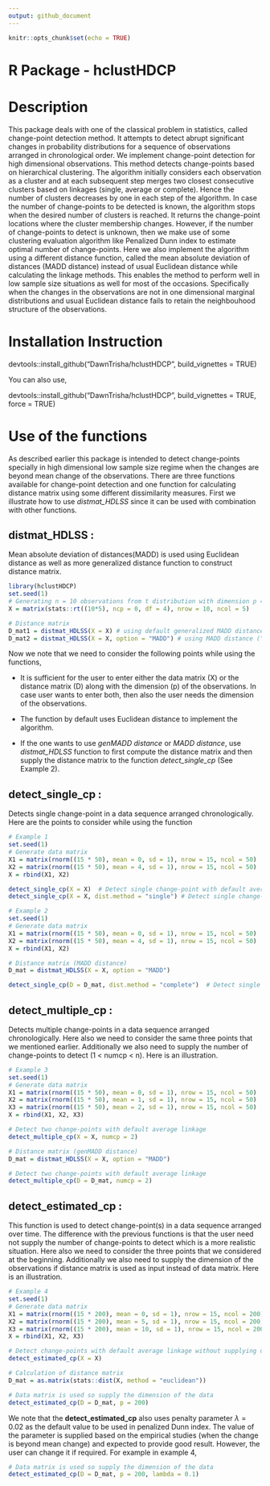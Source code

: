 ```yaml
---
output: github_document
---
```


```r
knitr::opts_chunk$set(echo = TRUE)
```

# R Package - hclustHDCP

# Description 

This package deals with one of the classical problem in statistics, called change-point detection method. It attempts to detect abrupt significant changes in probability distributions for a sequence of observations arranged in chronological order. We implement change-point detection for high dimensional observations. This method detects change-points based on hierarchical clustering. The algorithm initially considers each observation as a cluster and at each subsequent step merges two closest consecutive clusters based on linkages (single, average or complete). Hence the number of clusters decreases by one in each step of the algorithm. In case the number of change-points to be detected is known, the algorithm stops when the desired number of clusters is reached. It returns the change-point locations where the cluster membership changes. However, if the number of change-points to detect is unknown, then we make use of some clustering evaluation algorithm like Penalized Dunn index to estimate optimal number of change-points. Here we also implement the algorithm using a different distance function, called the mean absolute deviation of distances (MADD distance) instead of usual Euclidean distance while calculating the linkage methods. This enables the method to perform well in low sample size situations as well for most of the occasions. Specifically when the changes in the observations are not in one dimensional marginal distributions and usual Euclidean distance fails to retain the neighbouhood structure of the observations.

# Installation Instruction
devtools::install_github("DawnTrisha/hclustHDCP", build_vignettes = TRUE)

You can also use,

devtools::install_github("DawnTrisha/hclustHDCP", build_vignettes = TRUE, force = TRUE)

# Use of the functions
As described earlier this package is intended to detect change-points specially in high dimensional low sample size regime when the changes are beyond mean change of the observations. There are three functions available for change-point detection and one function for calculating distance matrix using some different dissimilarity measures. First we illustrate how to use *distmat_HDLSS* since it can be used with combination with other functions.

## distmat_HDLSS :

Mean absolute deviation of distances(MADD) is used using Euclidean distance as well as more generalized distance function to construct distance matrix.

```r
library(hclustHDCP)
set.seed(1)
# Generating n = 10 observations from t distribution with dimension p = 5
X = matrix(stats::rt((10*5), ncp = 0, df = 4), nrow = 10, ncol = 5)

# Distance matrix
D_mat1 = distmat_HDLSS(X = X) # using default generalized MADD distance ("genMADD")
D_mat2 = distmat_HDLSS(X = X, option = "MADD") # using MADD distance ("MADD")
```

Now we note that we need to consider the following points while using the functions,

 - It is sufficient for the user to enter either the data matrix (X) or the distance matrix (D) along with the dimension (p) of the observations. In case user wants to enter both, then also the user needs the dimension of the observations.  

 - The function by default uses Euclidean distance to implement the algorithm.

 - If the one wants to use *genMADD distance* or *MADD distance*, use *distmat_HDLSS* function to first compute the distance matrix and then supply the distance matrix to the function *detect_single_cp* (See Example 2). 

## detect_single_cp : 
Detects single change-point in a data sequence arranged chronologically. Here are the points to consider while using the function

 
```r
# Example 1
set.seed(1)
# Generate data matrix
X1 = matrix(rnorm((15 * 50), mean = 0, sd = 1), nrow = 15, ncol = 50)
X2 = matrix(rnorm((15 * 50), mean = 4, sd = 1), nrow = 15, ncol = 50)
X = rbind(X1, X2)

detect_single_cp(X = X)  # Detect single change-point with default average linkage
detect_single_cp(X = X, dist.method = "single") # Detect single change-point with single linkage

# Example 2
set.seed(1)
# Generate data matrix
X1 = matrix(rnorm((15 * 50), mean = 0, sd = 1), nrow = 15, ncol = 50)
X2 = matrix(rnorm((15 * 50), mean = 4, sd = 1), nrow = 15, ncol = 50)
X = rbind(X1, X2)

# Distance matrix (MADD distance)
D_mat = distmat_HDLSS(X = X, option = "MADD")

detect_single_cp(D = D_mat, dist.method = "complete")  # Detect single change-point with MADD distance matrix and complete linkage
```


## detect_multiple_cp : 
Detects multiple change-points in a data sequence arranged chronologically. Here also we need to consider the same three points that we mentioned earlier. Additionally we also need to supply the number of change-points to detect (1 < numcp < n). Here is an illustration.

```r
# Example 3
set.seed(1)
# Generate data matrix
X1 = matrix(rnorm((15 * 50), mean = 0, sd = 1), nrow = 15, ncol = 50)
X2 = matrix(rnorm((15 * 50), mean = 1, sd = 1), nrow = 15, ncol = 50)
X3 = matrix(rnorm((15 * 50), mean = 2, sd = 1), nrow = 15, ncol = 50)
X = rbind(X1, X2, X3)

# Detect two change-points with default average linkage
detect_multiple_cp(X = X, numcp = 2)

# Distance matrix (genMADD distance)
D_mat = distmat_HDLSS(X = X, option = "MADD")

# Detect two change-points with default average linkage
detect_multiple_cp(D = D_mat, numcp = 2)
```

## detect_estimated_cp : 
This function is used to detect change-point(s) in a data sequence arranged over time. The difference with the previous functions is that the user need not supply the number of change-points to detect which is a more realistic situation. Here also we need to consider the three points that we considered at the beginning. Additionally we also need to supply the dimension of the observations if distance matrix is used as input instead of data matrix. Here is an illustration.

```r
# Example 4
set.seed(1)
# Generate data matrix
X1 = matrix(rnorm((15 * 200), mean = 0, sd = 1), nrow = 15, ncol = 200)
X2 = matrix(rnorm((15 * 200), mean = 5, sd = 1), nrow = 15, ncol = 200)
X3 = matrix(rnorm((15 * 200), mean = 10, sd = 1), nrow = 15, ncol = 200)
X = rbind(X1, X2, X3)

# Detect change-points with default average linkage without supplying distance matrix
detect_estimated_cp(X = X)

# Calculation of distance matrix
D_mat = as.matrix(stats::dist(X, method = "euclidean"))

# Data matrix is used so supply the dimension of the data
detect_estimated_cp(D = D_mat, p = 200)
```

We note that the **detect_estimated_cp** also uses penalty parameter $\lambda = 0.02$ as the default value to be used in penalized Dunn index. The value of the parameter is supplied based on the empirical studies (when the change is beyond mean change) and expected to provide good result. However, the user can change it if required. For example in example 4,

```r
# Data matrix is used so supply the dimension of the data
detect_estimated_cp(D = D_mat, p = 200, lambda = 0.1)
```

